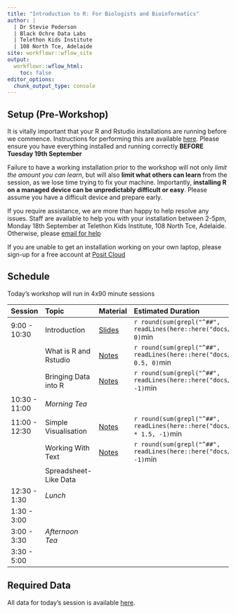 ```yaml
---
title: "Introduction to R: For Biologists and Bioinformatics"
author: |
  | Dr Stevie Pederson
  | Black Ochre Data Labs
  | Telethon Kids Institute
  | 108 North Tce, Adelaide
site: workflowr::wflow_site
output:
  workflowr::wflow_html:
    toc: false
editor_options:
  chunk_output_type: console
---
```


## Setup (Pre-Workshop)

It is vitally important that your R and Rstudio installations are running before we commence.
Instructions for performing this are available [here]().
Please ensure you have everything installed and running correctly **BEFORE Tuesday 19th September**

Failure to have a working installation prior to the workshop will not only *limit the amount you can learn*, but will also **limit what others can learn** from the session, as we lose time trying to fix your machine.
Importantly, **installing R on a managed device can be unpredictably difficult or easy**.
Please assume you have a difficult device and prepare early.

If you require assistance, we are more than happy to help resolve any issues.
Staff are available to help you with your installation between 2-5pm, Monday 18th September at Telethon Kids Institute, 108 North Tce, Adelaide.
Otherwise, please [email for help](mailto:stephen.pederson@telethonkids.org.au)

If you are unable to get an installation working on your own laptop, please sign-up for a free account at [Posit Cloud](https://posit.cloud/)

## Schedule

Today's workshop will run in 4x90 minute sessions

| Session | Topic | Material | Estimated Duration |
|:------- |:----- |:-------- |:---------------- |
| 9:00 - 10:30  | Introduction            | [Slides](intro_slides.html#/title-slide) | `r round(sum(grepl("^##", readLines(here::here("docs/intro_slides.qmd")))) * 0.5, 0)`min |
|               | What is R and Rstudio   | [Notes](rstudio.html) | `r round(sum(grepl("^##", readLines(here::here("docs/rstudio_slides.qmd")))) * 0.5, 0)`min |
|               | Bringing Data into R    | [Notes](data_import.html) | `r round(sum(grepl("^##", readLines(here::here("docs/import_slides.qmd")))) * 1.5, -1)`min |
| 10:30 - 11:00 | *Morning Tea*           | | |
| 11:00 - 12:30 | Simple Visualisation    | [Notes](basic_ggplot2.html) | `r round(sum(grepl("^##", readLines(here::here("docs/basic_ggplot2_slides.qmd")))) * 1.5, -1)`min |
|               | Working With Text       | [Notes](text.html) | `r round(sum(grepl("^##", readLines(here::here("docs/text_slides.qmd")))) * 1.5, -1)`min |
|               | Spreadsheet-Like Data   | | |
| 12:30 - 1:30  | *Lunch*                 | | |
| 1:30 - 3:00   |                         | | |
| 3:00 - 3:30   | *Afternoon Tea*         | | |
| 3:30 - 5:00   |                         | | |

## Required Data

All data for today's session is available [here]().